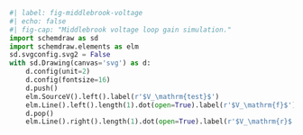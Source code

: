 ```python
#| label: fig-middlebrook-voltage
#| echo: false
#| fig-cap: "Middlebrook voltage loop gain simulation."
import schemdraw as sd
import schemdraw.elements as elm
sd.svgconfig.svg2 = False
with sd.Drawing(canvas='svg') as d:
    d.config(unit=2)
    d.config(fontsize=16)
    d.push()
    elm.SourceV().left().label(r'$V_\mathrm{test}$')
    elm.Line().left().length(1).dot(open=True).label(r'$V_\mathrm{f}$')
    d.pop()
    elm.Line().right().length(1).dot(open=True).label(r'$V_\mathrm{r}$')
```